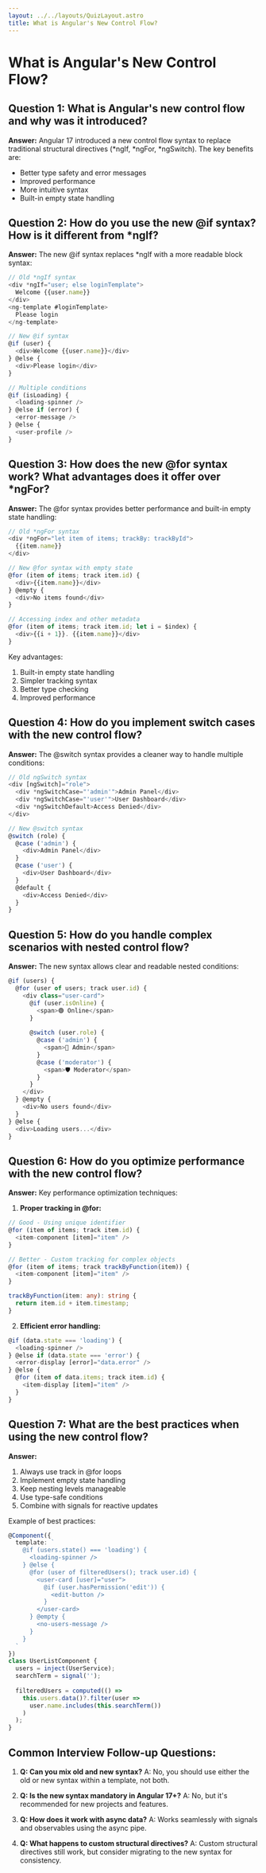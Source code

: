 ```yaml
---
layout: ../../layouts/QuizLayout.astro
title: What is Angular's New Control Flow?
---
```


# What is Angular's New Control Flow?

## Question 1: What is Angular's new control flow and why was it introduced?

**Answer:**
Angular 17 introduced a new control flow syntax to replace traditional structural directives (*ngIf, *ngFor, *ngSwitch). The key benefits are:
- Better type safety and error messages
- Improved performance
- More intuitive syntax
- Built-in empty state handling

## Question 2: How do you use the new @if syntax? How is it different from *ngIf?

**Answer:**
The new @if syntax replaces *ngIf with a more readable block syntax:

```typescript
// Old *ngIf syntax
<div *ngIf="user; else loginTemplate">
  Welcome {{user.name}}
</div>
<ng-template #loginTemplate>
  Please login
</ng-template>

// New @if syntax
@if (user) {
  <div>Welcome {{user.name}}</div>
} @else {
  <div>Please login</div>
}

// Multiple conditions
@if (isLoading) {
  <loading-spinner />
} @else if (error) {
  <error-message />
} @else {
  <user-profile />
}
```

## Question 3: How does the new @for syntax work? What advantages does it offer over *ngFor?

**Answer:**
The @for syntax provides better performance and built-in empty state handling:

```typescript
// Old *ngFor syntax
<div *ngFor="let item of items; trackBy: trackById">
  {{item.name}}
</div>

// New @for syntax with empty state
@for (item of items; track item.id) {
  <div>{{item.name}}</div>
} @empty {
  <div>No items found</div>
}

// Accessing index and other metadata
@for (item of items; track item.id; let i = $index) {
  <div>{{i + 1}}. {{item.name}}</div>
}
```

Key advantages:
1. Built-in empty state handling
2. Simpler tracking syntax
3. Better type checking
4. Improved performance

## Question 4: How do you implement switch cases with the new control flow?

**Answer:**
The @switch syntax provides a cleaner way to handle multiple conditions:

```typescript
// Old ngSwitch syntax
<div [ngSwitch]="role">
  <div *ngSwitchCase="'admin'">Admin Panel</div>
  <div *ngSwitchCase="'user'">User Dashboard</div>
  <div *ngSwitchDefault>Access Denied</div>
</div>

// New @switch syntax
@switch (role) {
  @case ('admin') {
    <div>Admin Panel</div>
  }
  @case ('user') {
    <div>User Dashboard</div>
  }
  @default {
    <div>Access Denied</div>
  }
}
```

## Question 5: How do you handle complex scenarios with nested control flow?

**Answer:**
The new syntax allows clear and readable nested conditions:

```typescript
@if (users) {
  @for (user of users; track user.id) {
    <div class="user-card">
      @if (user.isOnline) {
        <span>🟢 Online</span>
      }
      
      @switch (user.role) {
        @case ('admin') {
          <span>👑 Admin</span>
        }
        @case ('moderator') {
          <span>🛡️ Moderator</span>
        }
      }
    </div>
  } @empty {
    <div>No users found</div>
  }
} @else {
  <div>Loading users...</div>
}
```

## Question 6: How do you optimize performance with the new control flow?

**Answer:**
Key performance optimization techniques:

1. **Proper tracking in @for:**
```typescript
// Good - Using unique identifier
@for (item of items; track item.id) {
  <item-component [item]="item" />
}

// Better - Custom tracking for complex objects
@for (item of items; track trackByFunction(item)) {
  <item-component [item]="item" />
}

trackByFunction(item: any): string {
  return item.id + item.timestamp;
}
```

2. **Efficient error handling:**
```typescript
@if (data.state === 'loading') {
  <loading-spinner />
} @else if (data.state === 'error') {
  <error-display [error]="data.error" />
} @else {
  @for (item of data.items; track item.id) {
    <item-display [item]="item" />
  }
}
```

## Question 7: What are the best practices when using the new control flow?

**Answer:**
1. Always use track in @for loops
2. Implement empty state handling
3. Keep nesting levels manageable
4. Use type-safe conditions
5. Combine with signals for reactive updates

Example of best practices:
```typescript
@Component({
  template: `
    @if (users.state() === 'loading') {
      <loading-spinner />
    } @else {
      @for (user of filteredUsers(); track user.id) {
        <user-card [user]="user">
          @if (user.hasPermission('edit')) {
            <edit-button />
          }
        </user-card>
      } @empty {
        <no-users-message />
      }
    }
  `
})
class UserListComponent {
  users = inject(UserService);
  searchTerm = signal('');
  
  filteredUsers = computed(() => 
    this.users.data()?.filter(user => 
      user.name.includes(this.searchTerm())
    )
  );
}
```

## Common Interview Follow-up Questions:

1. **Q: Can you mix old and new syntax?**
   A: No, you should use either the old or new syntax within a template, not both.

2. **Q: Is the new syntax mandatory in Angular 17+?**
   A: No, but it's recommended for new projects and features.

3. **Q: How does it work with async data?**
   A: Works seamlessly with signals and observables using the async pipe.

4. **Q: What happens to custom structural directives?**
   A: Custom structural directives still work, but consider migrating to the new syntax for consistency.
